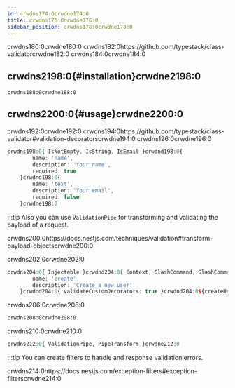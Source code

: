 ```yaml
---
id: crwdns174:0crwdne174:0
title: crwdns176:0crwdne176:0
sidebar_position: crwdns178:0crwdne178:0
---
```


crwdns180:0crwdne180:0 crwdns182:0https://github.com/typestack/class-validatorcrwdne182:0 crwdns184:0crwdne184:0

## crwdns2198:0{#installation}crwdne2198:0

```bash npm2yarn
crwdns188:0crwdne188:0
```

## crwdns2200:0{#usage}crwdne2200:0

crwdns192:0crwdne192:0 crwdns194:0https://github.com/typestack/class-validator#validation-decoratorscrwdne194:0 crwdns196:0crwdne196:0

```typescript title="src/users/dto/create-user.dto.ts"
crwdns198:0{ IsNotEmpty, IsString, IsEmail }crwdnd198:0{
        name: 'name',
        description: 'Your name',
        required: true
    }crwdnd198:0{
        name: 'text',
        description: 'Your email',
        required: false
    }crwdne198:0
```

:::tip
Also you can use `ValidationPipe` for transforming and validating the payload of a request.

crwdns200:0https://docs.nestjs.com/techniques/validation#transform-payload-objectscrwdne200:0

crwdns202:0crwdne202:0

```typescript title="src/users/users.commands.ts"
crwdns204:0{ Injectable }crwdnd204:0{ Context, SlashCommand, SlashCommandContext }crwdnd204:0{
        name: 'create',
        description: 'Create a new user'
    }crwdnd204:0{ validateCustomDecorators: true }crwdnd204:0${createUserDto.name}crwdne204:0
```

crwdns206:0crwdne206:0

```bash
crwdns208:0crwdne208:0
```

crwdns210:0crwdne210:0

```typescript title="src/decorators/validated-options.decorator.ts"
crwdns212:0{ ValidationPipe, PipeTransform }crwdne212:0
```

:::tip
You can create filters to handle and response validation errors.

crwdns214:0https://docs.nestjs.com/exception-filters#exception-filterscrwdne214:0
